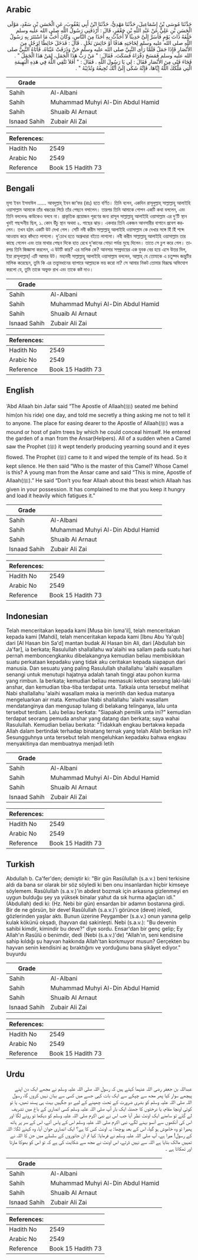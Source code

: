 ## Arabic


<div dir="rtl" lang="ar" style={{fontSize:'larger',backgroundColor:'#f8f9fa',padding:20}}>
حَدَّثَنَا مُوسَى بْنُ إِسْمَاعِيلَ، حَدَّثَنَا مَهْدِيٌّ، حَدَّثَنَا ابْنُ أَبِي يَعْقُوبَ، عَنِ الْحَسَنِ بْنِ سَعْدٍ، مَوْلَى الْحَسَنِ بْنِ عَلِيٍّ عَنْ عَبْدِ اللَّهِ بْنِ جَعْفَرٍ، قَالَ ‏:‏ أَرْدَفَنِي رَسُولُ اللَّهِ صلى الله عليه وسلم خَلْفَهُ ذَاتَ يَوْمٍ فَأَسَرَّ إِلَىَّ حَدِيثًا لاَ أُحَدِّثُ بِهِ أَحَدًا مِنَ النَّاسِ، وَكَانَ أَحَبُّ مَا اسْتَتَرَ بِهِ رَسُولُ اللَّهِ صلى الله عليه وسلم لِحَاجَتِهِ هَدَفًا أَوْ حَائِشَ نَخْلٍ ‏.‏ قَالَ ‏:‏ فَدَخَلَ حَائِطًا لِرَجُلٍ مِنَ الأَنْصَارِ فَإِذَا جَمَلٌ فَلَمَّا رَأَى النَّبِيَّ صلى الله عليه وسلم حَنَّ وَذَرَفَتْ عَيْنَاهُ، فَأَتَاهُ النَّبِيُّ صلى الله عليه وسلم فَمَسَحَ ذِفْرَاهُ فَسَكَتَ، فَقَالَ ‏:‏ ‏"‏ مَنْ رَبُّ هَذَا الْجَمَلِ، لِمَنْ هَذَا الْجَمَلُ ‏"‏ ‏.‏ فَجَاءَ فَتًى مِنَ الأَنْصَارِ فَقَالَ ‏:‏ لِي يَا رَسُولَ اللَّهِ ‏.‏ فَقَالَ ‏:‏ ‏"‏ أَفَلاَ تَتَّقِي اللَّهَ فِي هَذِهِ الْبَهِيمَةِ الَّتِي مَلَّكَكَ اللَّهُ إِيَّاهَا، فَإِنَّهُ شَكَى إِلَىَّ أَنَّكَ تُجِيعُهُ وَتُدْئِبُهُ ‏"‏ ‏.‏
</div>
<div style={{backgroundColor:'#f8f9fa',padding:20, marginBottom: 10}}><table> <thead> <tr> <th>Grade</th> <th></th> </tr> </thead> <tbody> <tr><td>Sahih</td><td>Al-Albani</td></tr><tr><td>Sahih</td><td>Muhammad Muhyi Al-Din Abdul Hamid</td></tr><tr><td>Sahih</td><td>Shuaib Al Arnaut</td></tr><tr><td>Isnaad Sahih</td><td>Zubair Ali Zai</td></tr></tbody></table><table> <thead> <tr> <th>References:</th> <th></th> </tr> </thead> <tbody><tr><td>Hadith No</td><td>2549</td></tr><tr><td>Arabic No</td><td>2549</td></tr><tr><td>Reference</td><td>Book 15 Hadith 73</td></tr></tbody></table></div>

## Bengali


<div dir="ltr" lang="bn" style={{fontSize:'larger',backgroundColor:'#f8f9fa',padding:20}}>
মূসা ইবন ইসমাঈল ...... আবদুল্লাহ্ ইবন জা‘ফর (রাঃ) হতে বর্ণিত। তিনি বলেন, একদিন রাসূলুল্লাহ্ সাল্লাল্লাহু আলাইহি ওয়াসাল্লাম আমাকে তাঁর খচ্চরের পিঠে তাঁর পেছনে বসালেন। তারপর তিনি আমাকে গোপন একটি কথা বললেন, এবং তিনি বললেনঃ কাউকেও বলবে না। প্রাকৃতিক প্রয়োজন পূরণের জন্য রাসূল সাল্লাল্লাহু আলাইহি ওয়াসাল্লাম এর দু‘টি স্থান খুবই পছন্দনীয় ছিল, ১. কোন উঁচু স্থান অথবা ২. গাছের ঝাড়। একবার তিনি একজন আনসারীর বাগানে প্রবেশ করলেন। তখন হঠাৎ একটি উট দেখা গেল। সেটি নবী করীম সাল্লাল্লাহু আলাইহি ওয়াসাল্লাম কে দেখার সঙ্গে হিঁ হিঁ শব্দে আওয়ায করে কাঁদতে লাগলো। দু‘চোখ হতে অশ্রুধারা বইতে লাগলো। নবী করীম সাল্লাল্লাহু আলাইহি ওয়াসাল্লাম তার কাছে গেলেন এবং তার মাথার পেছন দিকে হাত রেখে দু‘কানের গোড়া পর্যন্ত মুছে দিলেন। তাতে সে চুপ করে গেল। তারপর তিনি জিজ্ঞাসা করলেন, এ উটটি কার? এর মালিক কে? আনসার সম্প্রদায়ের এক যুবক বের হয়ে এসে উত্তর দিল, ইয়া রাসূলাল্লাহ্! এটি আমার উট। মহানবী সাল্লাল্লাহু আলাইহি ওয়াসাল্লাম বললেন, আল্লাহ্ যে তোমাকে এ চতুষ্পদ জন্তুটির মালিক করেছেন, তুমি কি এর তত্ত্বাবধানের ব্যাপারে আল্লাহকে ভয় করো না? সে আমার নিকট তোমার বিরূদ্ধে অভিযোগ করলো যে, তুমি তাকে অভুক্ত রাখ এবং তাকে কষ্ট দাও।
</div>
<div style={{backgroundColor:'#f8f9fa',padding:20, marginBottom: 10}}><table> <thead> <tr> <th>Grade</th> <th></th> </tr> </thead> <tbody> <tr><td>Sahih</td><td>Al-Albani</td></tr><tr><td>Sahih</td><td>Muhammad Muhyi Al-Din Abdul Hamid</td></tr><tr><td>Sahih</td><td>Shuaib Al Arnaut</td></tr><tr><td>Isnaad Sahih</td><td>Zubair Ali Zai</td></tr></tbody></table><table> <thead> <tr> <th>References:</th> <th></th> </tr> </thead> <tbody><tr><td>Hadith No</td><td>2549</td></tr><tr><td>Arabic No</td><td>2549</td></tr><tr><td>Reference</td><td>Book 15 Hadith 73</td></tr></tbody></table></div>

## English


<div dir="ltr" lang="en" style={{fontSize:'larger',backgroundColor:'#f8f9fa',padding:20}}>
‘Abd Allaah bin Jafar said “The Apostle of Allaah(ﷺ) seated me behind him(on his ride) one day, and told me secretly a thing asking me not to tell it to anyone. The place for easing dearer to the Apostle of Allaah(ﷺ) was a mound or host of palm trees by which he could conceal himself. He entered the garden of a man from the Ansar(Helpers). All of a sudden when a Camel saw the Prophet (ﷺ) it wept tenderly producing yearning sound and it eyes flowed. The Prophet (ﷺ) came to it and wiped the temple of its head. So it kept silence. He then said “Who is the master of this Camel? Whose Camel is this? A young man from the Ansar came and said “This is mine, Apostle of Allaah(ﷺ).” He said “Don’t you fear Allaah about this beast which Allaah has given in your possession. It has complained to me that you keep it hungry and load it heavily which fatigues it.”
</div>
<div style={{backgroundColor:'#f8f9fa',padding:20, marginBottom: 10}}><table> <thead> <tr> <th>Grade</th> <th></th> </tr> </thead> <tbody> <tr><td>Sahih</td><td>Al-Albani</td></tr><tr><td>Sahih</td><td>Muhammad Muhyi Al-Din Abdul Hamid</td></tr><tr><td>Sahih</td><td>Shuaib Al Arnaut</td></tr><tr><td>Isnaad Sahih</td><td>Zubair Ali Zai</td></tr></tbody></table><table> <thead> <tr> <th>References:</th> <th></th> </tr> </thead> <tbody><tr><td>Hadith No</td><td>2549</td></tr><tr><td>Arabic No</td><td>2549</td></tr><tr><td>Reference</td><td>Book 15 Hadith 73</td></tr></tbody></table></div>

## Indonesian


<div dir="ltr" lang="id" style={{fontSize:'larger',backgroundColor:'#f8f9fa',padding:20}}>
Telah menceritakan kepada kami [Musa bin Isma'il], telah menceritakan kepada kami [Mahdi], telah menceritakan kepada kami [Ibnu Abu Ya'qub] dari [Al Hasan bin Sa'd] mantan budak Al Hasan bin Ali, dari [Abdullah bin Ja'far], ia berkata; Rasulullah shallallahu wa'alaihi wa sallam pada suatu hari pernah memboncengkanku dibelakangnya kemudian beliau membisikkan suatu perkataan kepadaku yang tidak aku ceritakan kepada siapapun dari manusia. Dan sesuatu yang paling Rasulullah shallallahu 'alaihi wasallam senangi untuk menutupi hajatnya adalah tanah tinggi atau pohon kurma yang rimbun. Ia berkata; kemudian beliau memasuki kebun seorang laki-laki anshar, dan kemudian tiba-tiba terdapat unta. Tatkala unta tersebut melihat Nabi shallallahu 'alaihi wasallam maka ia merintih dan kedua matanya mengeluarkan air mata. Kemudian Nabi shallallahu 'alaihi wasallam mendatanginya dan mengusap tulang di belakang telinganya, lalu unta tersebut terdiam. Lalu beliau berkata: "Siapakah pemilik unta ini?" kemudian terdapat seorang pemuda anshar yang datang dan berkata; saya wahai Rasulullah. Kemudian beliau berkata: "Tidakkah engkau bertakwa kepada Allah dalam bertindak terhadap binatang ternak yang telah Allah berikan ini? Sesungguhnya unta tersebut telah mengeluhkan kepadaku bahwa engkau menyakitinya dan membuatnya menjadi letih
</div>
<div style={{backgroundColor:'#f8f9fa',padding:20, marginBottom: 10}}><table> <thead> <tr> <th>Grade</th> <th></th> </tr> </thead> <tbody> <tr><td>Sahih</td><td>Al-Albani</td></tr><tr><td>Sahih</td><td>Muhammad Muhyi Al-Din Abdul Hamid</td></tr><tr><td>Sahih</td><td>Shuaib Al Arnaut</td></tr><tr><td>Isnaad Sahih</td><td>Zubair Ali Zai</td></tr></tbody></table><table> <thead> <tr> <th>References:</th> <th></th> </tr> </thead> <tbody><tr><td>Hadith No</td><td>2549</td></tr><tr><td>Arabic No</td><td>2549</td></tr><tr><td>Reference</td><td>Book 15 Hadith 73</td></tr></tbody></table></div>

## Turkish


<div dir="ltr" lang="tr" style={{fontSize:'larger',backgroundColor:'#f8f9fa',padding:20}}>
Abdullah b. Ca'fer'den; demiştir ki: "Bir gün Rasûlullah (s.a.v.) beni terkisine aldı da bana sır olarak bir söz söyledi ki ben onu insanlardan hiçbir kimseye söylemem. Rasûlullah (s.a.v.)'in abdest bozmak için arkasına gizlenmeyi en uygun bulduğu şey ya yüksek binalar yahut da sık hurma ağaçları idi." (Abdullah) dedi ki: (Hz. Nebi bir gün) ensardan bir adamın bostanına girdi. Bir de ne görsün, bir deve! Rasûlullah (s.a.v.)'i görünce (deve) inledi, gözlerinden yaşlar aktı. Bunun üzerine Peygamber (s.a.v.) onun yanına gelip kulak kökünü okşadı, (hayvan da) sakinleşti. Nebi (s.a.v.): "Bu devenin sahibi kimdir, kimindir bu deve?" diye sordu. Ensar'dan bir genç gelip; Ey Allah'ın Rasûlü o benimdir, dedi (Nebi (s.a.v.)'de) "Allah'ın, seni kendisine sahip kıldığı şu hayvan hakkında Allah'tan korkmuyor musun? Gerçekten bu hayvan senin kendisini aç bıraktığını ve yorduğunu bana şikâyet ediyor." buyurdu
</div>
<div style={{backgroundColor:'#f8f9fa',padding:20, marginBottom: 10}}><table> <thead> <tr> <th>Grade</th> <th></th> </tr> </thead> <tbody> <tr><td>Sahih</td><td>Al-Albani</td></tr><tr><td>Sahih</td><td>Muhammad Muhyi Al-Din Abdul Hamid</td></tr><tr><td>Sahih</td><td>Shuaib Al Arnaut</td></tr><tr><td>Isnaad Sahih</td><td>Zubair Ali Zai</td></tr></tbody></table><table> <thead> <tr> <th>References:</th> <th></th> </tr> </thead> <tbody><tr><td>Hadith No</td><td>2549</td></tr><tr><td>Arabic No</td><td>2549</td></tr><tr><td>Reference</td><td>Book 15 Hadith 73</td></tr></tbody></table></div>

## Urdu


<div dir="rtl" lang="ur" style={{fontSize:'larger',backgroundColor:'#f8f9fa',padding:20}}>
عبداللہ بن جعفر رضی اللہ عنہما کہتے ہیں کہ رسول اللہ صلی اللہ علیہ وسلم نے مجھے ایک دن اپنے پیچھے سوار کیا پھر مجھ سے چپکے سے ایک بات کہی جسے میں کسی سے بیان نہیں کروں گا، رسول اللہ صلی اللہ علیہ وسلم کو بشری ضرورت کے تحت چھپنے کے لیے دو جگہیں بہت ہی پسند تھیں، یا تو کوئی اونچا مقام، یا درختوں کا جھنڈ، ایک بار آپ صلی اللہ علیہ وسلم کسی انصاری کے باغ میں تشریف لے گئے تو سامنے ایک اونٹ نظر آیا جب اس نے نبی اکرم صلی اللہ علیہ وسلم کو دیکھا تو رونے لگا اور اس کی آنکھوں سے آنسو بہنے لگے، نبی اکرم صلی اللہ علیہ وسلم اس کے پاس آئے، اس کے سر پر ہاتھ پھیرا تو وہ خاموش ہو گیا، اس کے بعد پوچھا: یہ اونٹ کس کا ہے؟ ایک انصاری جوان آیا، وہ کہنے لگا: اللہ کے رسول! میرا ہے، آپ صلی اللہ علیہ وسلم نے فرمایا: کیا تم ان جانوروں کے سلسلے میں جن کا اللہ نے تمہیں مالک بنایا ہے اللہ سے نہیں ڈرتے، اس اونٹ نے مجھ سے شکایت کی ہے کہ تو اس کو بھوکا مارتا اور تھکاتا ہے ۔
</div>
<div style={{backgroundColor:'#f8f9fa',padding:20, marginBottom: 10}}><table> <thead> <tr> <th>Grade</th> <th></th> </tr> </thead> <tbody> <tr><td>Sahih</td><td>Al-Albani</td></tr><tr><td>Sahih</td><td>Muhammad Muhyi Al-Din Abdul Hamid</td></tr><tr><td>Sahih</td><td>Shuaib Al Arnaut</td></tr><tr><td>Isnaad Sahih</td><td>Zubair Ali Zai</td></tr></tbody></table><table> <thead> <tr> <th>References:</th> <th></th> </tr> </thead> <tbody><tr><td>Hadith No</td><td>2549</td></tr><tr><td>Arabic No</td><td>2549</td></tr><tr><td>Reference</td><td>Book 15 Hadith 73</td></tr></tbody></table></div>